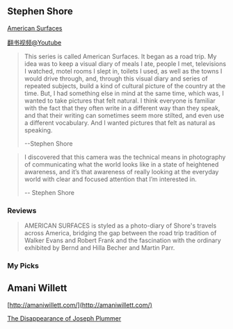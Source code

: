 


## Stephen Shore

[American Surfaces](http://stephenshore.net/photographs/americansurfaces/index.php) 

[翻书视频@Youtube](https://m.youtube.com/watch?v=dKBS9IUYj1I)

> This series is called American Surfaces. It began as a road trip. My idea was to keep a visual diary of meals I ate, people I met, televisions I watched, motel rooms I slept in, toilets I used, as well as the towns I would drive through, and, through this visual diary and series of repeated subjects, build a kind of cultural picture of the country at the time. But, I had something else in mind at the same time, which was, I wanted to take pictures that felt natural. I think everyone is familiar with the fact that they often write in a different way than they speak, and that their writing can sometimes seem more stilted, and even use a different vocabulary. And I wanted pictures that felt as natural as speaking.
>
> --Stephen Shore

> I discovered that this camera was the technical means in photography of communicating what the world looks like in a state of heightened awareness, and it’s that awareness of really looking at the everyday world with clear and focused attention that I’m interested in.
> 
> -- Stephen Shore

### Reviews

> AMERICAN SURFACES is styled as a photo-diary of Shore's travels across America, bridging the gap between the road trip tradition of Walker Evans and Robert Frank and the fascination with the ordinary exhibited by Bernd and Hilla Becher and Martin Parr.

### My Picks

## Amani Willett

[http://amaniwillett.com/](http://amaniwillett.com/)

[The Disappearance of Joseph Plummer](http://amaniwillett.com/jospehplummer)
